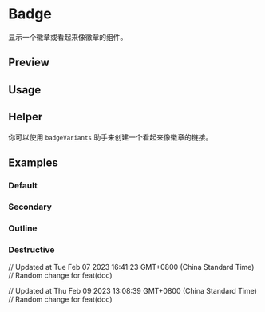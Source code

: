 

<Meta of={BadgeStories} />

# Badge

显示一个徽章或看起来像徽章的组件。

## Preview

<Canvas of={BadgeStories.Default} />

<Controls />

## Usage



<Source code={importCode} language='ts' dark />
<Source code={usageCode} language='tsx' dark />

## Helper

你可以使用 `badgeVariants` 助手来创建一个看起来像徽章的链接。



<Source code={helperImport} language='ts' dark />
<Source code={helperUsage} language='tsx' dark />

## Examples

### Default

<Canvas of={BadgeStories.Default} />

### Secondary

<Canvas of={BadgeStories.Secondary} />

### Outline

<Canvas of={BadgeStories.Outline} />

### Destructive

<Canvas of={BadgeStories.Destructive} />

// Updated at Tue Feb 07 2023 16:41:23 GMT+0800 (China Standard Time)
// Random change for feat(doc)

// Updated at Thu Feb 09 2023 13:08:39 GMT+0800 (China Standard Time)
// Random change for feat(doc)
